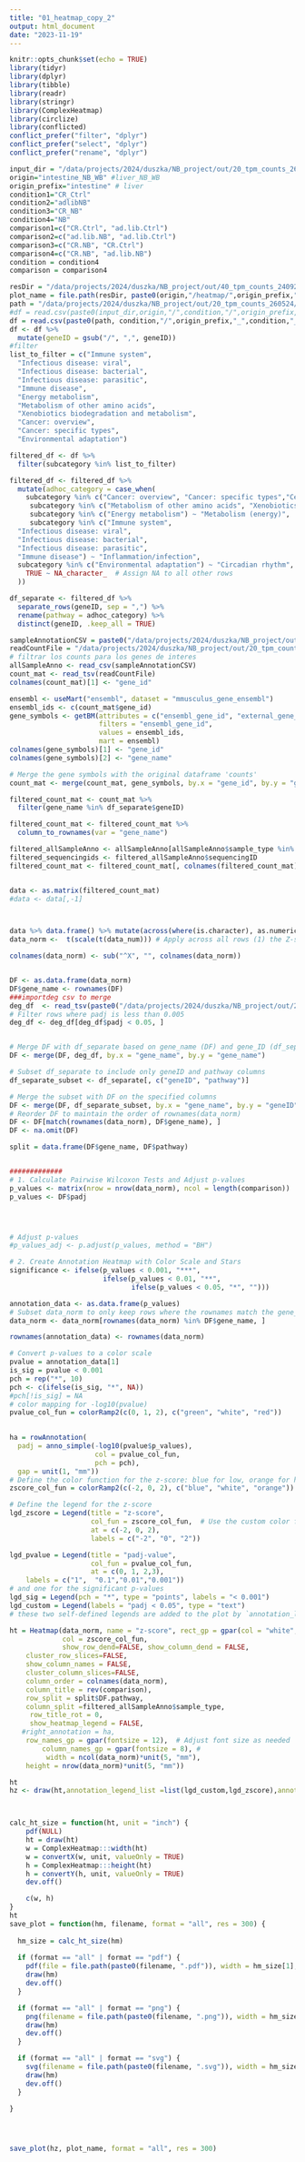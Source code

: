 ```yaml
---
title: "01_heatmap_copy_2"
output: html_document
date: "2023-11-19"
---
```


```r
knitr::opts_chunk$set(echo = TRUE)
library(tidyr)
library(dplyr)
library(tibble)
library(readr)
library(stringr)
library(ComplexHeatmap)
library(circlize)
library(conflicted)
conflict_prefer("filter", "dplyr")
conflict_prefer("select", "dplyr")
conflict_prefer("rename", "dplyr")
```


```r
input_dir = "/data/projects/2024/duszka/NB_project/out/20_tpm_counts_260524/"
origin="intestine_NB_WB" #liver_NB_WB
origin_prefix="intestine" # liver
condition1="CR_Ctrl"
condition2="adlibNB"
condition3="CR_NB"
condition4="NB"
comparison1=c("CR.Ctrl", "ad.lib.Ctrl")
comparison2=c("ad.lib.NB", "ad.lib.Ctrl")
comparison3=c("CR.NB", "CR.Ctrl")
comparison4=c("CR.NB", "ad.lib.NB")
condition = condition4
comparison = comparison4

resDir = "/data/projects/2024/duszka/NB_project/out/40_tpm_counts_240924"
plot_name = file.path(resDir, paste0(origin,"/heatmap/",origin_prefix,"_",condition, "_z-score_h"))
path = "/data/projects/2024/duszka/NB_project/out/20_tpm_counts_260524/intestine_NB_WB/"
#df = read.csv(paste0(input_dir,origin,"/",condition,"/",origin_prefix,"_",condition,"_", "ORA_KEGG.tsv"), sep = "\t")
df = read.csv(paste0(path, condition,"/",origin_prefix,"_",condition,"_", "ORA_KEGG.tsv"), sep = "\t")
df <- df %>%
  mutate(geneID = gsub("/", ",", geneID))
#filter 
list_to_filter = c("Immune system",
  "Infectious disease: viral",
  "Infectious disease: bacterial",
  "Infectious disease: parasitic",
  "Immune disease",
  "Energy metabolism",
  "Metabolism of other amino acids",
  "Xenobiotics biodegradation and metabolism",
  "Cancer: overview",
  "Cancer: specific types",
  "Environmental adaptation")

filtered_df <- df %>%
  filter(subcategory %in% list_to_filter)

filtered_df <- filtered_df %>%
  mutate(adhoc_category = case_when(
    subcategory %in% c("Cancer: overview", "Cancer: specific types","Cell growth and death") ~ "Cancer/Cell cycle",
     subcategory %in% c("Metabolism of other amino acids", "Xenobiotics biodegradation and metabolism") ~ "Glutathione/drug metabolism",
     subcategory %in% c("Energy metabolism") ~ "Metabolism (energy)",
     subcategory %in% c("Immune system",
  "Infectious disease: viral",
  "Infectious disease: bacterial",
  "Infectious disease: parasitic",
  "Immune disease") ~ "Inflammation/infection",
  subcategory %in% c("Environmental adaptation") ~ "Circadian rhythm",
    TRUE ~ NA_character_  # Assign NA to all other rows
  ))

df_separate <- filtered_df %>%
  separate_rows(geneID, sep = ",") %>%
  rename(pathway = adhoc_category) %>%
  distinct(geneID, .keep_all = TRUE)

sampleAnnotationCSV = paste0("/data/projects/2024/duszka/NB_project/out/20_tpm_counts_260524/tables/coldata_",origin_prefix,".csv")
readCountFile = "/data/projects/2024/duszka/NB_project/out/20_tpm_counts_260524/tables/counts_intestine.tsv"
# filtrar los counts para los genes de interes 
allSampleAnno <- read_csv(sampleAnnotationCSV)
count_mat <- read_tsv(readCountFile)
colnames(count_mat)[1] <- "gene_id"

ensembl <- useMart("ensembl", dataset = "mmusculus_gene_ensembl")
ensembl_ids <- c(count_mat$gene_id) 
gene_symbols <- getBM(attributes = c("ensembl_gene_id", "external_gene_name"),
                      filters = "ensembl_gene_id",
                      values = ensembl_ids,
                      mart = ensembl)
colnames(gene_symbols)[1] <- "gene_id"
colnames(gene_symbols)[2] <- "gene_name"

# Merge the gene symbols with the original dataframe 'counts'
count_mat <- merge(count_mat, gene_symbols, by.x = "gene_id", by.y = "gene_id", all.x = TRUE)

filtered_count_mat <- count_mat %>%
  filter(gene_name %in% df_separate$geneID)

filtered_count_mat <- filtered_count_mat %>%
  column_to_rownames(var = "gene_name")

filtered_allSampleAnno <- allSampleAnno[allSampleAnno$sample_type %in% comparison, ]
filtered_sequencingids <- filtered_allSampleAnno$sequencingID
filtered_count_mat <- filtered_count_mat[, colnames(filtered_count_mat) %in% filtered_sequencingids]


data <- as.matrix(filtered_count_mat)
#data <- data[,-1]



data %>% data.frame() %>% mutate(across(where(is.character), as.numeric)) %>% as.matrix() -> data_num #Convert all characters to nber
data_norm <-  t(scale(t(data_num))) # Apply across all rows (1) the Z-score function (Substract mean and divide by sd)

colnames(data_norm) <- sub("^X", "", colnames(data_norm))


DF <- as.data.frame(data_norm)
DF$gene_name <- rownames(DF)
###importdeg csv to merge 
deg_df  <- read_tsv(paste0("/data/projects/2024/duszka/NB_project/out/20_tpm_counts_260524/intestine_NB_WB/",condition,"/",origin_prefix,"_",condition,"_IHWallGenes.tsv"))
# Filter rows where padj is less than 0.005
deg_df <- deg_df[deg_df$padj < 0.05, ]


# Merge DF with df_separate based on gene_name (DF) and gene_ID (df_separate)
DF <- merge(DF, deg_df, by.x = "gene_name", by.y = "gene_name")

# Subset df_separate to include only geneID and pathway columns
df_separate_subset <- df_separate[, c("geneID", "pathway")]

# Merge the subset with DF on the specified columns
DF <- merge(DF, df_separate_subset, by.x = "gene_name", by.y = "geneID", all.x = TRUE)
# Reorder DF to maintain the order of rownames(data_norm)
DF <- DF[match(rownames(data_norm), DF$gene_name), ]
DF <- na.omit(DF)

split = data.frame(DF$gene_name, DF$pathway)


#############
# 1. Calculate Pairwise Wilcoxon Tests and Adjust p-values
p_values <- matrix(nrow = nrow(data_norm), ncol = length(comparison))
p_values <- DF$padj




# Adjust p-values
#p_values_adj <- p.adjust(p_values, method = "BH")

# 2. Create Annotation Heatmap with Color Scale and Stars
significance <- ifelse(p_values < 0.001, "***",
                       ifelse(p_values < 0.01, "**",
                              ifelse(p_values < 0.05, "*", "")))

annotation_data <- as.data.frame(p_values)
# Subset data_norm to only keep rows where the rownames match the gene_name column in DF
data_norm <- data_norm[rownames(data_norm) %in% DF$gene_name, ]

rownames(annotation_data) <- rownames(data_norm)

# Convert p-values to a color scale
pvalue = annotation_data[1]
is_sig = pvalue < 0.001
pch = rep("*", 10)
pch <- c(ifelse(is_sig, "*", NA))
#pch[!is_sig] = NA
# color mapping for -log10(pvalue)
pvalue_col_fun = colorRamp2(c(0, 1, 2), c("green", "white", "red")) 
 

ha = rowAnnotation(
  padj = anno_simple(-log10(pvalue$p_values),
                     col = pvalue_col_fun,
                     pch = pch),
  gap = unit(1, "mm"))
# Define the color function for the z-score: blue for low, orange for high, with a range from -3 to 3
zscore_col_fun = colorRamp2(c(-2, 0, 2), c("blue", "white", "orange"))

# Define the legend for the z-score
lgd_zscore = Legend(title = "z-score", 
                    col_fun = zscore_col_fun,  # Use the custom color function for the legend
                    at = c(-2, 0, 2), 
                    labels = c("-2", "0", "2"))

lgd_pvalue = Legend(title = "padj-value",
                    col_fun = pvalue_col_fun,
                    at = c(0, 1, 2,3), 
    labels = c("1",  "0.1","0.01","0.001"))
# and one for the significant p-values
lgd_sig = Legend(pch = "*", type = "points", labels = "< 0.001")
lgd_custom = Legend(labels = "padj < 0.05", type = "text") 
# these two self-defined legends are added to the plot by `annotation_legend_list`

ht = Heatmap(data_norm, name = "z-score", rect_gp = gpar(col = "white", lwd = 2),
             col = zscore_col_fun,
             show_row_dend=FALSE, show_column_dend = FALSE,
    cluster_row_slices=FALSE, 
    show_column_names = FALSE,
    cluster_column_slices=FALSE, 
    column_order = colnames(data_norm),
    column_title = rev(comparison),
    row_split = split$DF.pathway,
    column_split =filtered_allSampleAnno$sample_type, 
     row_title_rot = 0, 
     show_heatmap_legend = FALSE,
   #right_annotation = ha,
    row_names_gp = gpar(fontsize = 12),  # Adjust font size as needed
        column_names_gp = gpar(fontsize = 8), #
         width = ncol(data_norm)*unit(5, "mm"),
    height = nrow(data_norm)*unit(5, "mm"))

ht
hz <- draw(ht,annotation_legend_list =list(lgd_custom,lgd_zscore),annotation_legend_side = "right",  legend_grouping = "original")



calc_ht_size = function(ht, unit = "inch") {
    pdf(NULL)
    ht = draw(ht)
    w = ComplexHeatmap:::width(ht)
    w = convertX(w, unit, valueOnly = TRUE)
    h = ComplexHeatmap:::height(ht)
    h = convertY(h, unit, valueOnly = TRUE)
    dev.off()

    c(w, h)
}
ht
save_plot = function(hm, filename, format = "all", res = 300) {
  
  hm_size = calc_ht_size(hm)
  
  if (format == "all" | format == "pdf") {
    pdf(file = file.path(paste0(filename, ".pdf")), width = hm_size[1], height = hm_size[2]*1.5, bg = "white")
    draw(hm)
    dev.off()
  }

  if (format == "all" | format == "png") {
    png(filename = file.path(paste0(filename, ".png")), width = hm_size[1], height = hm_size[2]*1.5, units = "in", res = res, bg = "white")
    draw(hm)
    dev.off()
  }

  if (format == "all" | format == "svg") {
    svg(filename = file.path(paste0(filename, ".svg")), width = hm_size[1], height = hm_size[2]*1.5, bg = "white")
    draw(hm)
    dev.off()
  }

}




save_plot(hz, plot_name, format = "all", res = 300)
```





